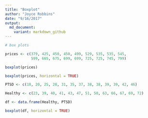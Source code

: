 ```yaml
---
title: "Boxplot"
author: "Joyce Robbins"
date: "9/16/2017"
output:
  md_document:
    variant: markdown_github
---
```



```r
# box plots

prices <- c(379, 425, 450, 450, 499, 529, 535, 535, 545,
            599, 665, 675, 699, 699, 725, 725, 745, 799)

boxplot(prices)

boxplot(prices, horizontal = TRUE)

PTSD <- c(10, 20, 25, 28, 31, 35, 37, 38, 38, 39, 39, 42, 46)

Healthy <- c(23, 39, 40, 41, 43, 47, 51, 58, 63, 66, 67, 69, 72)

df <- data.frame(Healthy, PTSD)

boxplot(df, horizontal = TRUE)

```


